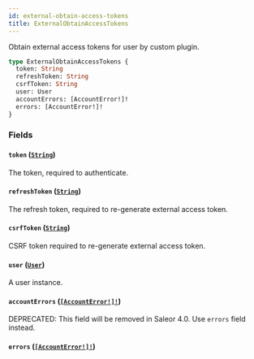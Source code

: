 ```yaml
---
id: external-obtain-access-tokens
title: ExternalObtainAccessTokens
---
```


Obtain external access tokens for user by custom plugin.

```graphql
type ExternalObtainAccessTokens {
  token: String
  refreshToken: String
  csrfToken: String
  user: User
  accountErrors: [AccountError!]!
  errors: [AccountError!]!
}
```

### Fields

#### `token` ([`String`](/docs/developer/api-reference/scalars/string))

The token, required to authenticate.

#### `refreshToken` ([`String`](/docs/developer/api-reference/scalars/string))

The refresh token, required to re-generate external access token.

#### `csrfToken` ([`String`](/docs/developer/api-reference/scalars/string))

CSRF token required to re-generate external access token.

#### `user` ([`User`](/docs/developer/api-reference/objects/user))

A user instance.

#### `accountErrors` ([`[AccountError!]!`](/docs/developer/api-reference/objects/account-error))

<span class="badge badge--warning">DEPRECATED: This field will be removed in Saleor 4.0. Use `errors` field instead.</span>

#### `errors` ([`[AccountError!]!`](/docs/developer/api-reference/objects/account-error))
